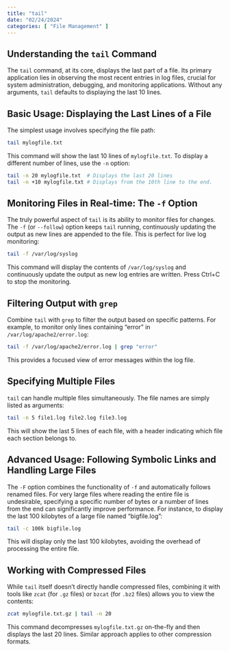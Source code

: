 ```yaml
---
title: "tail"
date: "02/24/2024"
categories: [ "File Management" ]
---
```

## Understanding the `tail` Command

The `tail` command, at its core, displays the last part of a file.  Its primary application lies in observing the most recent entries in log files, crucial for system administration, debugging, and monitoring applications.  Without any arguments, `tail` defaults to displaying the last 10 lines.


## Basic Usage: Displaying the Last Lines of a File

The simplest usage involves specifying the file path:

```bash
tail mylogfile.txt
```

This command will show the last 10 lines of `mylogfile.txt`.  To display a different number of lines, use the `-n` option:

```bash
tail -n 20 mylogfile.txt  # Displays the last 20 lines
tail -n +10 mylogfile.txt # Displays from the 10th line to the end.
```


## Monitoring Files in Real-time: The `-f` Option

The truly powerful aspect of `tail` is its ability to monitor files for changes.  The `-f` (or `--follow`) option keeps `tail` running, continuously updating the output as new lines are appended to the file.  This is perfect for live log monitoring:

```bash
tail -f /var/log/syslog
```

This command will display the contents of `/var/log/syslog` and continuously update the output as new log entries are written.  Press Ctrl+C to stop the monitoring.


##  Filtering Output with `grep`

Combine `tail` with `grep` to filter the output based on specific patterns. For example, to monitor only lines containing "error" in `/var/log/apache2/error.log`:

```bash
tail -f /var/log/apache2/error.log | grep "error"
```

This provides a focused view of error messages within the log file.


##  Specifying Multiple Files

`tail` can handle multiple files simultaneously.  The file names are simply listed as arguments:

```bash
tail -n 5 file1.log file2.log file3.log
```

This will show the last 5 lines of each file, with a header indicating which file each section belongs to.


## Advanced Usage:  Following Symbolic Links and Handling Large Files

The `-F` option combines the functionality of `-f` and automatically follows renamed files.  For very large files where reading the entire file is undesirable, specifying a specific number of bytes or a number of lines from the end can significantly improve performance.  For instance, to display the last 100 kilobytes of a large file named "bigfile.log":

```bash
tail -c 100k bigfile.log
```

This will display only the last 100 kilobytes, avoiding the overhead of processing the entire file.


##  Working with Compressed Files

While `tail` itself doesn't directly handle compressed files, combining it with tools like `zcat` (for `.gz` files) or `bzcat` (for `.bz2` files) allows you to view the contents:


```bash
zcat mylogfile.txt.gz | tail -n 20
```

This command decompresses `mylogfile.txt.gz` on-the-fly and then displays the last 20 lines.  Similar approach applies to other compression formats.

